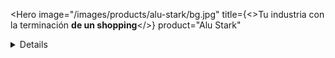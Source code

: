 <Hero
  image="/images/products/alu-stark/bg.jpg"
  title={<>Tu industria con la terminación <strong className="font-poppins-semibold block">de un shopping</strong></>}
  product="Alu Stark"
>
  <Benefits
    icon="/images/products/alu-stark/benefit-1.svg"
    text="Aluminio puro y terminación blanca"
  />
  <Benefits
    icon="/images/products/alu-stark/benefit-2.svg"
    text="Evitan la condensación"
  />
  <Benefits
    icon="/images/products/alu-stark/benefit-3.svg"
    text="Estética superior"
  />
</Hero>
<Details
  image="/images/products/alu-stark/detail.jpg"
  alt="Alu Stark"
>
  <h2 className="text-xl md:text-2xl font-poppins-light text-gray-700 sm:leading-tight mt-2">
    Terminación blanca
    <strong className="font-poppins-semibold block">de alta resistencia</strong>
  </h2>
  <div className="text-gray-600 font-poppins-regular">
    Aislante con terminación blanca y alta resistencia.
  </div>
  <div className="text-gray-600 font-poppins-regular">
    Fácil instalación gracias a que es un material liviano y resistente al manipuleo en obra. No desprende partículas de ningún tipo. La espuma color blanca favorece a la terminación estética de la cara que queda a la vista.
  </div>
  <ul className="flex flex-col gap-1 mt-2">
    <li><h3 className="font-poppins-medium uppercase tracking-wider text-xs text-primary">Además:</h3></li>
    <li className="text-gray-600 font-poppins-regular">Aislación hidrófuga.</li>
    <li className="text-gray-600 font-poppins-regular">Termosoldables.</li>
    <li className="text-gray-600 font-poppins-regular">Clase RE2. Muy baja propagación de llama.</li>
  </ul>
</Details>
<Downloads>
  <DownloadCard
    title="Catálogo de industria"
    format="Formato: PDF"
    file="/downloads/catalogo-industria.pdf"
    icon="/images/icons/book.svg"
  />
  <DownloadCard
    title="Colocación Galpones y Tinglados"
    format="Formato: PDF"
    file="/downloads/colocacion-galpones-y-tinglados.pdf"
    icon="/images/icons/file.svg"
  />
  <DownloadCard
    title="¿Qué tipo de techo querés aislar?"
    format="Formato: PDF"
    file="/downloads/que-tipo-de-techo-queres-aislar.pdf"
    icon="/images/icons/file.svg"
  />
  <DownloadCard
    title="Tríptico Industria Vivienda"
    format="Formato: AI"
    file="/downloads/triptico-industria-vivienda.ai"
    icon="/images/icons/file.svg"
  />
</Downloads>
<TechnicalInformation
  product="Alu Stark"
  productImage="/images/products/doble-alu/product.png"
>
  <TechnicalInformationItem
    title="Resistencia térmica"
    text="0.23 m².K/w"
  />
  <TechnicalInformationItem
    title="Propagación de llama"
    text="Clase RE2 muy baja propagación de llama."
  />
  <TechnicalInformationItem
    title="Densidad de humos"
    text="Nivel 1 (IRAM 11912). CO2 + H20 + calor únicamente. No desprende gases envenenantes."
  />
  <TechnicalInformationItem
    title="Estructura de celda"
    text="Cerrada"
  />
  <TechnicalInformationItem 
    title="Espesor"
    text="10, 15 y 20 mm"
  />
  <TechnicalInformationItem
    title="Densidad"
    text="20-30 kg m3 (ASTM D 1622)"
  />
  <TechnicalInformationItem
    title="Conductividad térmica de la espuma"
    text="0.035 a 0.045 W/m°C (ASTM C518)"
  />
  <TechnicalInformationItem
    title="Permeabilidad al agua"
    text="Impermeable (Dir. UEAtc.)"
  />
  <TechnicalInformationItem
    title="Absorción del agua"
    text="1.2% V/V (42.6% P/P) (IRAM 1582)"
  />
  <TechnicalInformationItem
    title="Permeancia al vapor de agua"
    text="0.033 g/m2hkPa (IRAM 1735 - ASTM E-96)"
  />
  <TechnicalInformationItem
    title="Aislamiento a ruidos de impacto"
    text="19 dBA (IRAM 4063 Parte V y VII)"
  />
  <TechnicalInformationItem
    title="Estabilidad dimensional bajo calor longitudinal"
    text="-4.5/-4.2%"
  />
  <TechnicalInformationItem
    title="Estabilidad dimensional bajo calor transversal"
    text="+0.3/+0.8 (70°C x 22hs)"
  />
  <TechnicalInformationItem
    title="Resistencia a los aceites minerales"
    text="SAE 30 15 días 23°C"
  />
  <TechnicalInformationItem
    title="Resistencia al ozono"
    text="No hay agrietamiento (ASTM D 1171)"
  />
  <TechnicalInformationItem
    title="Permeabilidad a los rayos de luz"
    text="52-63% (Espectro fotómetro)"
  />
</TechnicalInformation>
<Instructions
  product="Alu Stark"
  instructions={['Galpones y tinglados nuevos', 'Galpones y tinglados metálicos existentes, como cielorraso copiando la forma', 'Galpones y tinglados metálicos existentes, como cielorraso recto']}
/>